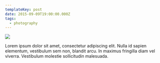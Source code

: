 ```yaml
---
templateKey: post
date: 2015-09-09T19:00:00.000Z
tags:
  - photography
---
```

![](../../static/assets/20150909-IMG_2261.jpg)

Lorem ipsum dolor sit amet, consectetur adipiscing elit. Nulla id sapien elementum, vestibulum sem non, blandit arcu. In maximus fringilla diam vel viverra. Vestibulum molestie sollicitudin malesuada.
